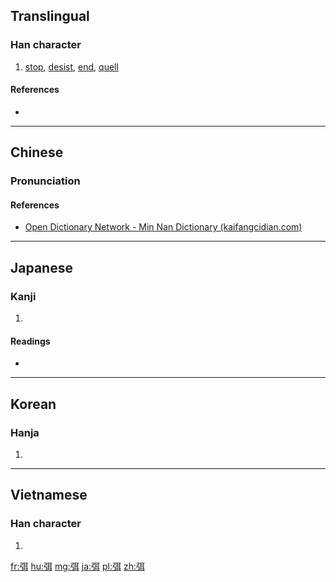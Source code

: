 ==Translingual==

===Han character===
{{Han char|rn=57|rad=弓|as=06|sn=9|four=1124<sub>0</sub>|canj=弓尸十 (NSJ)|ids=⿰[[弓]][[耳]]}}

# [[stop]], [[desist]], [[end]], [[quell]]

====References====
* {{Han ref|kx=0358.070|dkj=09768|hdz=20995.030|uh=5F2D|ud=24365|bh=ABDA|bd=43994}}

----

==Chinese==
{{zh-forms}}

===Pronunciation===
{{zh-pron
|m=mǐ
|c=mai5,mei5
|h=
|mn=bí
|w=
|mc=y
|oc=y
|ma=|ma2=
|cat=v
}}

====References====
*[http://kaifangcidian.com/han/minnan/%E5%BC%AD Open Dictionary Network - Min Nan Dictionary (kaifangcidian.com)]

----

==Japanese==

===Kanji===
{{ja-kanji|grade=|rs=弓06}}

# {{defn|lang=ja|sort=弓06}}

====Readings====
* {{ja-readings|on=[[び]] (bi), [[み]] (mi)|kun=[[ゆはず]] (yuhazu)}}

----

==Korean==

===Hanja===
{{ko-hanja|hangeul=미|eumhun=|rv=mi|mr=mi|y=mi}}

# {{defn|lang=ko|sort=弓06}}

----

==Vietnamese==

===Han character===
{{vi-readings|rs=弓06| hanviet = [[nhẹ]], [[nhĩ]], [[nhị]]}}

# {{defn|lang=vi|sort=弓06}}

[[fr:弭]]
[[hu:弭]]
[[mg:弭]]
[[ja:弭]]
[[pl:弭]]
[[zh:弭]]